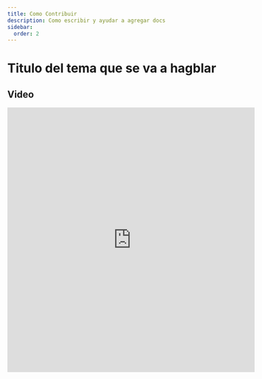 ```yaml
---
title: Como Contribuir
description: Como escribir y ayudar a agregar docs
sidebar:
  order: 2
---
```


# Titulo del tema que se va a hagblar

## Video
<iframe
  width="560"
  height="600"
  src="https://www.youtube.com/embed/gxBkghlglTg?si=tLTW8DkH0Wx2-ip7"
  title="YouTube video player"
  frameborder="0"
  allow="accelerometer; autoplay; clipboard-write; encrypted-media; gyroscope; picture-in-picture; web-share"
  allowfullscreen
></iframe>